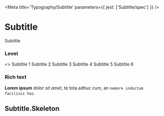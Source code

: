 

<Meta title='Typography/Subtitle' parameters={{ jest: ['Subtitle/spec'] }} />

# Subtitle

<Preview>
  <Story name='Default'>
    <Subtitle>Subtitle</Subtitle>
  </Story>
</Preview>

<Props of={Subtitle} />

### Level

<Preview>
  <Story name='Level'>
    <>
      <Subtitle level={1}>Subtitle 1</Subtitle>
      <Subtitle level={2}>Subtitle 2</Subtitle>
      <Subtitle level={3}>Subtitle 3</Subtitle>
      <Subtitle level={4}>Subtitle 4</Subtitle>
      <Subtitle level={5}>Subtitle 5</Subtitle>
      <Subtitle level={6}>Subtitle 6</Subtitle>
    </>
  </Story>
</Preview>

### Rich text

<Preview>
  <Story name='Rich text'>
    <Subtitle>
      <strong>Lorem ipsum</strong> dolor <em>sit amet</em>, te tota adhuc cum, an <code>nemore indoctum facilisis has</code>.
    </Subtitle>
  </Story>
</Preview>

## Subtitle.Skeleton

<Preview>
  <Story name='Skeleton'>
    <Subtitle.Skeleton />
  </Story>
</Preview>

<Props of={Subtitle.Skeleton} />
